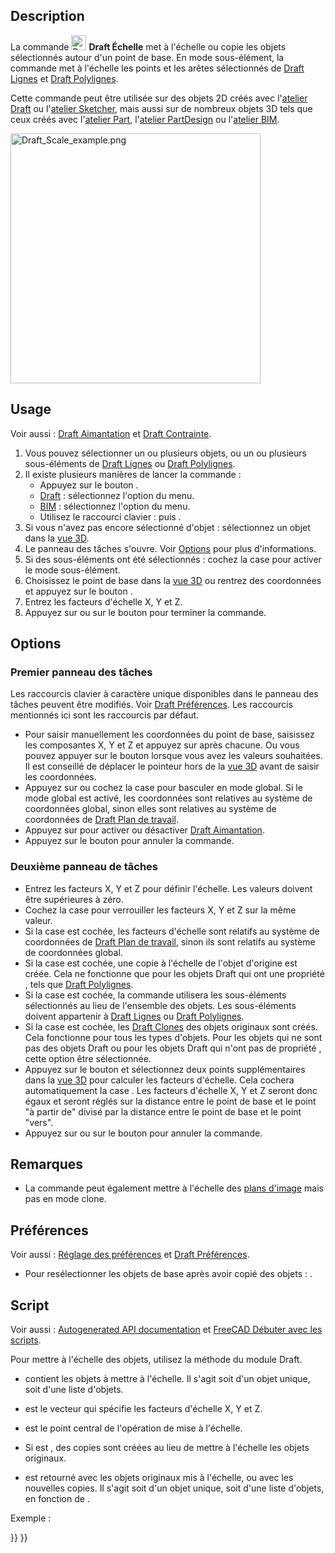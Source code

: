 <languages/>

{{Docnav/fr
|[[Draft_Rotate/fr|Pivoter]]
|[[Draft_Mirror/fr|Miroir]]
|[[Draft_Workbench/fr|Atelier Draft]]
|IconL=Draft_Rotate.svg
|IconR=Draft_Mirror.svg
|IconC=Workbench_Draft.svg
}}

{{GuiCommand/fr
|Name=Draft Scale
|Name/fr=Draft Échelle
|MenuLocation=Draft/BIM : Modification → Mettre à l'échelle
|Workbenches=[[Draft_Workbench/fr|Draft]], [[BIM_Workbench/fr|BIM]]
|Shortcut={{KEY|S}} {{KEY|C}}
|SeeAlso=[[Draft_SubelementHighlight/fr|Draft Surligner des sous éléments]], [[Draft_Clone/fr|Draft Cloner]]
}}

==Description==

La commande [[Image:Draft_Scale.svg|24px]] '''Draft Échelle''' met à l'échelle ou copie les objets sélectionnés autour d'un point de base. En mode sous-élément, la commande met à l'échelle les points et les arêtes sélectionnés de [[Draft_Line/fr|Draft Lignes]] et [[Draft_Wire/fr|Draft Polylignes]].

Cette commande peut être utilisée sur des objets 2D créés avec l'[[Draft_Workbench/fr|atelier Draft]] ou l'[[Sketcher_Workbench/fr|atelier Sketcher]], mais aussi sur de nombreux objets 3D tels que ceux créés avec l'[[Part_Workbench/fr|atelier Part]], l'[[PartDesign_Workbench/fr|atelier PartDesign]] ou l'[[BIM_Workbench/fr|atelier BIM]].

[[Image:Draft_Scale_example.png|400px]]
{{Caption|Mise à l'échelle d'un objet autour d'un point de base}}

==Usage==

Voir aussi : [[Draft_Snap/fr|Draft Aimantation]] et [[Draft_Constrain/fr|Draft Contrainte]].

# Vous pouvez sélectionner un ou plusieurs objets, ou un ou plusieurs sous-éléments de [[Draft_Line/fr|Draft Lignes]] ou [[Draft_Wire/fr|Draft Polylignes]].
# Il existe plusieurs manières de lancer la commande :
#* Appuyez sur le bouton {{Button|[[Image:Draft_Scale.svg|16px]] [[Draft_Scale/fr|Draft Mettre à l'échelle]]}}.
#* [[Draft_Workbench/fr|Draft]] : sélectionnez l'option {{MenuCommand|Modification → [[Image:Draft_Scale.svg|16px]] Mettre à l'échelle}} du menu.
#* [[BIM_Workbench/fr|BIM]] : sélectionnez l'option {{MenuCommand|Modification → [[Image:Draft_Scale.svg|16px]] Mettre à l'échelle}} du menu.
#* Utilisez le raccourci clavier : {{KEY|S}} puis {{KEY|C}}.
# Si vous n'avez pas encore sélectionné d'objet : sélectionnez un objet dans la [[3D_view/fr|vue 3D]].
# Le panneau des tâches {{MenuCommand|Échelle}} s'ouvre. Voir [[#Options|Options]] pour plus d'informations.
# Si des sous-éléments ont été sélectionnés : cochez la case {{MenuCommand|Modifier les sous-éléments}} pour activer le mode sous-élément.
# Choisissez le point de base dans la [[3D_view/fr|vue 3D]] ou rentrez des coordonnées et appuyez sur le bouton {{Button|[[Image:Draft_AddPoint.svg|16px]] Entrer un point}}.
# Entrez les facteurs d'échelle X, Y et Z.
# Appuyez sur {{KEY|Entrée}} ou sur le bouton {{Button|OK}} pour terminer la commande.

==Options==

<span id="First_task_panel"></span>
===Premier panneau des tâches===

Les raccourcis clavier à caractère unique disponibles dans le panneau des tâches peuvent être modifiés. Voir [[Draft_Preferences/fr|Draft Préférences]]. Les raccourcis mentionnés ici sont les raccourcis par défaut.

* Pour saisir manuellement les coordonnées du point de base, saisissez les composantes X, Y et Z et appuyez sur {{KEY|Entrée}} après chacune. Ou vous pouvez appuyer sur le bouton {{Button|[[Image:Draft_AddPoint.svg|16px]] Entrer un point}} lorsque vous avez les valeurs souhaitées. Il est conseillé de déplacer le pointeur hors de la [[3D_view/fr|vue 3D]] avant de saisir les coordonnées.
* Appuyez sur {{KEY|G}} ou cochez la case {{MenuCommand|Global}} pour basculer en mode global. Si le mode global est activé, les coordonnées sont relatives au système de coordonnées global, sinon elles sont relatives au système de coordonnées de [[Draft_SelectPlane/fr|Draft Plan de travail]].
* Appuyez sur {{KEY|S}} pour activer ou désactiver [[Draft_Snap/fr|Draft Aimantation]].
* Appuyez sur le bouton {{Button|Fermer}} pour annuler la commande.

<span id="Second_task_panel"></span>
===Deuxième panneau de tâches===

* Entrez les facteurs X, Y et Z pour définir l'échelle. Les valeurs doivent être supérieures à zéro.
* Cochez la case {{MenuCommand|Mise à l'échelle uniforme}} pour verrouiller les facteurs X, Y et Z sur la même valeur.
* Si la case {{MenuCommand|Orientation du plan de travail}} est cochée, les facteurs d'échelle sont relatifs au système de coordonnées de [[Draft_SelectPlane/fr|Draft Plan de travail]], sinon ils sont relatifs au système de coordonnées global.
* Si la case {{MenuCommand|Copier}} est cochée, une copie à l'échelle de l'objet d'origine est créée. Cela ne fonctionne que pour les objets Draft qui ont une propriété {{PropertyData|Points}}, tels que [[Draft_Wire/fr|Draft Polylignes]].
* Si la case {{MenuCommand|Modifier les sous-éléments}} est cochée, la commande utilisera les sous-éléments sélectionnés au lieu de l'ensemble des objets. Les sous-éléments doivent appartenir à [[Draft_Line/fr|Draft Lignes]] ou [[Draft_Wire/fr|Draft Polylignes]].
* Si la case {{MenuCommand|Créer un clone}} est cochée, les [[Draft_Clone/fr|Draft Clones]] des objets originaux sont créés. Cela fonctionne pour tous les types d'objets. Pour les objets qui ne sont pas des objets Draft ou pour les objets Draft qui n'ont pas de propriété {{PropertyData|Points}}, cette option {{Emphasis|doit}} être sélectionnée.
* Appuyez sur le bouton {{Button|Sélectionnez à partir de/vers les points}} et sélectionnez deux points supplémentaires dans la [[3D_view/fr|vue 3D]] pour calculer les facteurs d'échelle. Cela cochera automatiquement la case {{MenuCommand|Mise à l'échelle uniforme}}. Les facteurs d'échelle X, Y et Z seront donc égaux et seront réglés sur la distance entre le point de base et le point "à partir de" divisé par la distance entre le point de base et le point "vers".
* Appuyez sur {{KEY|Échap}} ou sur le bouton {{Button|Annuler}} pour annuler la commande.

<span id="Notes"></span>
==Remarques==

* La commande peut également mettre à l'échelle des [[Image_CreateImagePlane/fr|plans d'image]] mais pas en mode clone.

<span id="Preferences"></span>
==Préférences==

Voir aussi : [[Preferences_Editor/fr|Réglage des préférences]] et [[Draft_Preferences/fr|Draft Préférences]].

* Pour resélectionner les objets de base après avoir copié des objets : {{MenuCommand|Édition → Préférences... → Draft → Général → Sélectionner les objets de base après la copie}}.

<span id="Scripting"></span>
==Script==

Voir aussi : [https://freecad.github.io/SourceDoc/ Autogenerated API documentation] et [[FreeCAD_Scripting_Basics/fr|FreeCAD Débuter avec les scripts]].

Pour mettre à l'échelle des objets, utilisez la méthode {{incode|scale}} du module Draft.

{{Code|code=
scaled_list = scale(objectslist, scale=Vector(1,1,1), center=Vector(0,0,0), copy=False)
}}

* {{incode|objectslist}} contient les objets à mettre à l'échelle. Il s'agit soit d'un objet unique, soit d'une liste d'objets.
* {{incode|scale}} est le vecteur qui spécifie les facteurs d'échelle X, Y et Z.
* {{incode|center}} est le point central de l'opération de mise à l'échelle.
* Si {{incode|copy}} est {{incode|True}}, des copies sont créées au lieu de mettre à l'échelle les objets originaux.
* {{incode|scaled_list}} est retourné avec les objets originaux mis à l'échelle, ou avec les nouvelles copies. Il s'agit soit d'un objet unique, soit d'une liste d'objets, en fonction de {{incode|objectslist}}.

Exemple :

{{Code|code=
import FreeCAD as App
import Draft

doc = App.newDocument()

pts = [App.Vector(0, 0, 0), App.Vector(500, 500, 0), App.Vector(600, 0, 0)]
wire1 = Draft.make_wire(pts, closed=True)
doc.recompute()

scale1 = App.Vector(2.3, 0.75, 0)
wire2 = Draft.scale(wire1, scale1, copy=True)
doc.recompute()

scale2 = App.Vector(-2, -1.5, 0)
wires = Draft.scale([wire1, wire2], scale2, copy=True)
doc.recompute()
}}


{{Docnav/fr
|[[Draft_Rotate/fr|Pivoter]]
|[[Draft_Mirror/fr|Miroir]]
|[[Draft_Workbench/fr|Atelier Draft]]
|IconL=Draft_Rotate.svg
|IconR=Draft_Mirror.svg
|IconC=Workbench_Draft.svg
}}

{{Draft Tools navi{{#translation:}}}}
{{Userdocnavi{{#translation:}}}}